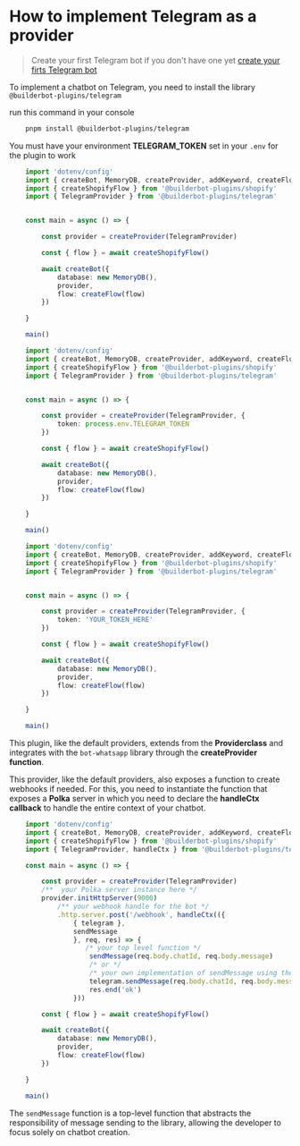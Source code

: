 # How to implement Telegram as a provider

>Create your first Telegram bot if you don't have one yet [create your firts Telegram bot](https://core.telegram.org/bots/tutorial, "Create your firts Telegra bot")

To implement a chatbot on Telegram, you need to install the library `@builderbot-plugins/telegram`

run this command in your console
```bash
    pnpm install @builderbot-plugins/telegram
```

You must have your environment __TELEGRAM_TOKEN__ set in your `.env` for the plugin to work

```typescript
    import 'dotenv/config'
    import { createBot, MemoryDB, createProvider, addKeyword, createFlow, EVENTS } from '@bot-whatsapp/bot'
    import { createShopifyFlow } from '@builderbot-plugins/shopify'
    import { TelegramProvider } from '@builderbot-plugins/telegram'


    const main = async () => {

        const provider = createProvider(TelegramProvider)

        const { flow } = await createShopifyFlow()

        await createBot({
            database: new MemoryDB(),
            provider,
            flow: createFlow(flow)
        })

    }

    main()
```


```typescript
    import 'dotenv/config'
    import { createBot, MemoryDB, createProvider, addKeyword, createFlow, EVENTS } from '@bot-whatsapp/bot'
    import { createShopifyFlow } from '@builderbot-plugins/shopify'
    import { TelegramProvider } from '@builderbot-plugins/telegram'


    const main = async () => {

        const provider = createProvider(TelegramProvider, {
            token: process.env.TELEGRAM_TOKEN
        })

        const { flow } = await createShopifyFlow()

        await createBot({
            database: new MemoryDB(),
            provider,
            flow: createFlow(flow)
        })

    }

    main()
```


```typescript
    import 'dotenv/config'
    import { createBot, MemoryDB, createProvider, addKeyword, createFlow, EVENTS } from '@bot-whatsapp/bot'
    import { createShopifyFlow } from '@builderbot-plugins/shopify'
    import { TelegramProvider } from '@builderbot-plugins/telegram'


    const main = async () => {

        const provider = createProvider(TelegramProvider, {
            token: 'YOUR_TOKEN_HERE'
        })

        const { flow } = await createShopifyFlow()

        await createBot({
            database: new MemoryDB(),
            provider,
            flow: createFlow(flow)
        })

    }

    main()
```

This plugin, like the default providers, extends from the __Providerclass__ and integrates with the `bot-whatsapp` library through the __createProvider function__.

This provider, like the default providers, also exposes a function to create webhooks if needed. For this, you need to instantiate the function that exposes a __Polka__ server in which you need to declare the __handleCtx callback__ to handle the entire context of your chatbot.

```typescript
    import 'dotenv/config'
    import { createBot, MemoryDB, createProvider, addKeyword, createFlow, EVENTS } from '@bot-whatsapp/bot'
    import { createShopifyFlow } from '@builderbot-plugins/shopify'
    import { TelegramProvider, handleCtx } from '@builderbot-plugins/telegram'

    const main = async () => {

        const provider = createProvider(TelegramProvider)
        /**  your Polka server instance here */
        provider.initHttpServer(9000)
            /** your webhook handle for the bot */
            .http.server.post('/webhook', handleCtx(({
                { telegram },
                sendMessage
                }, req, res) => {
                   /* your top level function */
                    sendMessage(req.body.chatId, req.body.message)
                    /* or */
                    /* your own implementation of sendMessage using the core package library */
                    telegram.sendMessage(req.body.chatId, req.body.message)
                    res.end('ok')
                }))

        const { flow } = await createShopifyFlow()

        await createBot({
            database: new MemoryDB(),
            provider,
            flow: createFlow(flow)
        })

    }

    main()
```

The `sendMessage` function is a top-level function that abstracts the responsibility of message sending to the library, allowing the developer to focus solely on chatbot creation.